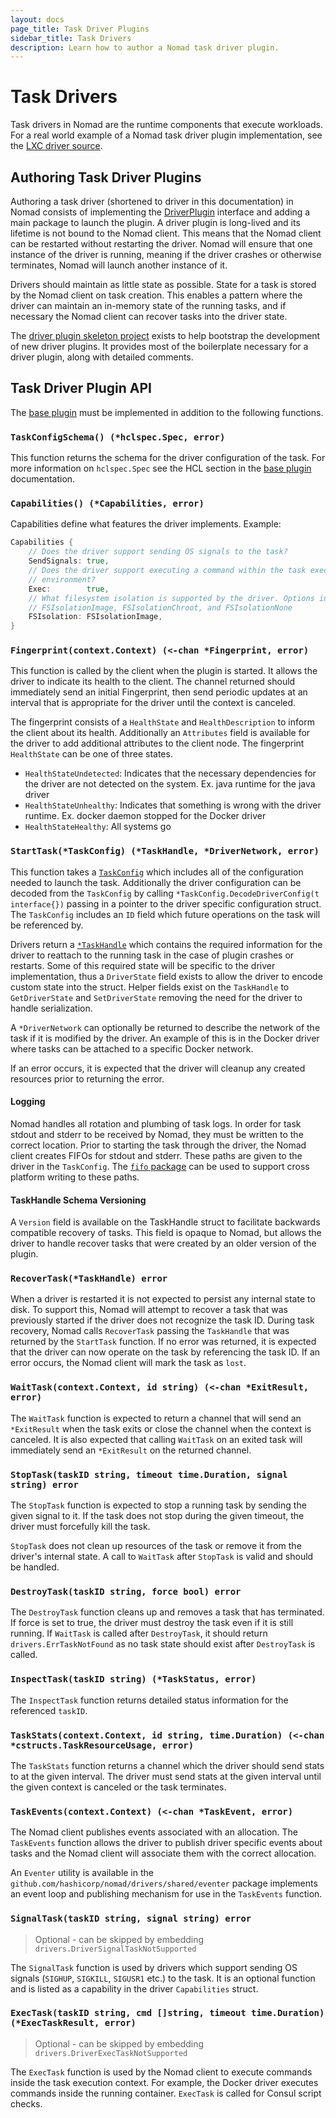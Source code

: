 ```yaml
---
layout: docs
page_title: Task Driver Plugins
sidebar_title: Task Drivers
description: Learn how to author a Nomad task driver plugin.
---
```


# Task Drivers

Task drivers in Nomad are the runtime components that execute workloads. For
a real world example of a Nomad task driver plugin implementation, see the [LXC
driver source][lxcdriver].

## Authoring Task Driver Plugins

Authoring a task driver (shortened to driver in this documentation) in Nomad
consists of implementing the [DriverPlugin][driverplugin] interface and adding
a main package to launch the plugin. A driver plugin is long-lived and its
lifetime is not bound to the Nomad client. This means that the Nomad client can
be restarted without restarting the driver. Nomad will ensure that one
instance of the driver is running, meaning if the driver crashes or otherwise
terminates, Nomad will launch another instance of it.

Drivers should maintain as little state as possible. State for a task is stored
by the Nomad client on task creation. This enables a pattern where the driver
can maintain an in-memory state of the running tasks, and if necessary the
Nomad client can recover tasks into the driver state.

The [driver plugin skeleton project][skeletonproject] exists to help bootstrap
the development of new driver plugins. It provides most of the boilerplate
necessary for a driver plugin, along with detailed comments.

## Task Driver Plugin API

The [base plugin][baseplugin] must be implemented in addition to the following
functions.

### `TaskConfigSchema() (*hclspec.Spec, error)`

This function returns the schema for the driver configuration of the task. For
more information on `hclspec.Spec` see the HCL section in the [base
plugin][baseplugin] documentation.

### `Capabilities() (*Capabilities, error)`

Capabilities define what features the driver implements. Example:

```go
Capabilities {
    // Does the driver support sending OS signals to the task?
	SendSignals: true,
    // Does the driver support executing a command within the task execution
    // environment?
	Exec:        true,
    // What filesystem isolation is supported by the driver. Options include
    // FSIsolationImage, FSIsolationChroot, and FSIsolationNone
	FSIsolation: FSIsolationImage,
}
```

### `Fingerprint(context.Context) (<-chan *Fingerprint, error)`

This function is called by the client when the plugin is started. It allows the
driver to indicate its health to the client. The channel returned should
immediately send an initial Fingerprint, then send periodic updates at an
interval that is appropriate for the driver until the context is canceled.

The fingerprint consists of a `HealthState` and `HealthDescription` to inform
the client about its health. Additionally an `Attributes` field is available
for the driver to add additional attributes to the client node. The fingerprint
`HealthState` can be one of three states.

- `HealthStateUndetected`: Indicates that the necessary dependencies for the
  driver are not detected on the system. Ex. java runtime for the java driver
- `HealthStateUnhealthy`: Indicates that something is wrong with the driver
  runtime. Ex. docker daemon stopped for the Docker driver
- `HealthStateHealthy`: All systems go

### `StartTask(*TaskConfig) (*TaskHandle, *DriverNetwork, error)`

This function takes a [`TaskConfig`][taskconfig] which includes all of the configuration
needed to launch the task. Additionally the driver configuration can be decoded
from the `TaskConfig` by calling `*TaskConfig.DecodeDriverConfig(t interface{})`
passing in a pointer to the driver specific configuration struct. The
`TaskConfig` includes an `ID` field which future operations on the task will be
referenced by.

Drivers return a [`*TaskHandle`][taskhandle] which contains
the required information for the driver to reattach to the running task in the
case of plugin crashes or restarts. Some of this required state
will be specific to the driver implementation, thus a `DriverState` field
exists to allow the driver to encode custom state into the struct. Helper
fields exist on the `TaskHandle` to `GetDriverState` and `SetDriverState`
removing the need for the driver to handle serialization.

A `*DriverNetwork` can optionally be returned to describe the network of the
task if it is modified by the driver. An example of this is in the Docker
driver where tasks can be attached to a specific Docker network.

If an error occurs, it is expected that the driver will cleanup any created
resources prior to returning the error.

#### Logging

Nomad handles all rotation and plumbing of task logs. In order for task stdout
and stderr to be received by Nomad, they must be written to the correct
location. Prior to starting the task through the driver, the Nomad client
creates FIFOs for stdout and stderr. These paths are given to the driver in the
`TaskConfig`. The [`fifo` package][fifopackage] can be used to support
cross platform writing to these paths.

#### TaskHandle Schema Versioning

A `Version` field is available on the TaskHandle struct to facilitate backwards
compatible recovery of tasks. This field is opaque to Nomad, but allows the
driver to handle recover tasks that were created by an older version of the
plugin.

### `RecoverTask(*TaskHandle) error`

When a driver is restarted it is not expected to persist any internal state to
disk. To support this, Nomad will attempt to recover a task that was
previously started if the driver does not recognize the task ID. During task
recovery, Nomad calls `RecoverTask` passing the `TaskHandle` that was
returned by the `StartTask` function. If no error was returned, it is
expected that the driver can now operate on the task by referencing the task
ID. If an error occurs, the Nomad client will mark the task as `lost`.

### `WaitTask(context.Context, id string) (<-chan *ExitResult, error)`

The `WaitTask` function is expected to return a channel that will send an
`*ExitResult` when the task exits or close the channel when the context is
canceled. It is also expected that calling `WaitTask` on an exited task will
immediately send an `*ExitResult` on the returned channel.

### `StopTask(taskID string, timeout time.Duration, signal string) error`

The `StopTask` function is expected to stop a running task by sending the given
signal to it. If the task does not stop during the given timeout, the driver
must forcefully kill the task.

`StopTask` does not clean up resources of the task or remove it from the
driver's internal state. A call to `WaitTask` after `StopTask` is valid and
should be handled.

### `DestroyTask(taskID string, force bool) error`

The `DestroyTask` function cleans up and removes a task that has terminated. If
force is set to true, the driver must destroy the task even if it is still
running. If `WaitTask` is called after `DestroyTask`, it should return
`drivers.ErrTaskNotFound` as no task state should exist after `DestroyTask` is
called.

### `InspectTask(taskID string) (*TaskStatus, error)`

The `InspectTask` function returns detailed status information for the
referenced `taskID`.

### `TaskStats(context.Context, id string, time.Duration) (<-chan *cstructs.TaskResourceUsage, error)`

The `TaskStats` function returns a channel which the driver should send stats
to at the given interval. The driver must send stats at the given interval
until the given context is canceled or the task terminates.

### `TaskEvents(context.Context) (<-chan *TaskEvent, error)`

The Nomad client publishes events associated with an allocation. The
`TaskEvents` function allows the driver to publish driver specific events about
tasks and the Nomad client will associate them with the correct allocation.

An `Eventer` utility is available in the
`github.com/hashicorp/nomad/drivers/shared/eventer` package implements an
event loop and publishing mechanism for use in the `TaskEvents` function.

### `SignalTask(taskID string, signal string) error`

> Optional - can be skipped by embedding `drivers.DriverSignalTaskNotSupported`

The `SignalTask` function is used by drivers which support sending OS signals
(`SIGHUP`, `SIGKILL`, `SIGUSR1` etc.) to the task. It is an optional function
and is listed as a capability in the driver `Capabilities` struct.

### `ExecTask(taskID string, cmd []string, timeout time.Duration) (*ExecTaskResult, error)`

> Optional - can be skipped by embedding `drivers.DriverExecTaskNotSupported`

The `ExecTask` function is used by the Nomad client to execute commands inside
the task execution context. For example, the Docker driver executes commands
inside the running container. `ExecTask` is called for Consul script checks.

[lxcdriver]: https://github.com/hashicorp/nomad-driver-lxc
[driverplugin]: https://github.com/hashicorp/nomad/blob/v0.9.0/plugins/drivers/driver.go#L39-L57
[skeletonproject]: https://github.com/hashicorp/nomad-skeleton-driver-plugin
[baseplugin]: /docs/internals/plugins/base
[taskconfig]: https://godoc.org/github.com/hashicorp/nomad/plugins/drivers#TaskConfig
[taskhandle]: https://godoc.org/github.com/hashicorp/nomad/plugins/drivers#TaskHandle
[fifopackage]: https://godoc.org/github.com/hashicorp/nomad/client/lib/fifo
